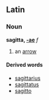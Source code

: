 ==Latin==
===Noun===
'''sagitta, [[Wiktionary Appendix:Latin first declension|-ae]]''' ''f'' 

# an [[arrow]]

====Derived words====
*[[sagittarius]]
*[[sagittatus]]
*[[sagitto]]